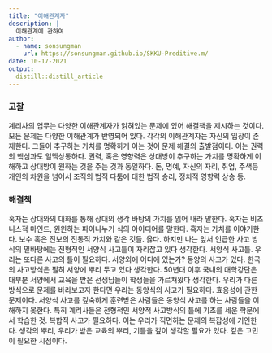 ```yaml
---
title: "이해관계자"
description: |
  이해관계에 관하여
author:
  - name: sonsungman
    url: https://sonsungman.github.io/SKKU-Preditive.m/
date: 10-17-2021
output:
  distill::distill_article
---
```


### 고찰

계리사의 업무는 다양한 이해관계자가 얽혀있는 문제에 있어 해결책을 제시하는 것이다. 모든 문제는 다양한 이해관계가 반영되어 있다. 각각의 이해관계자는 자신의 입장이 존재한다. 그들이 추구하는 가치를 명확하게 아는 것이 문제 해결의 출발점이다. 이는 권력의 핵심과도 일맥상통하다. 권력, 혹은 영향력은 상대방이 추구하는 가치를 명확하게 이해하고 상대방이 원하는 것을 주는 것과 동일하다. 돈, 명예, 자신의 자리, 취업, 주색등 개인의 차원을 넘어서 조직의 법적 다툼에 대한 법적 승리, 정치적 영향력 상승 등. 

### 해결책

혹자는 상대와의 대화를 통해 상대의 생각 바탕의 가치를 읽어 내라 말한다. 혹자는 비즈니스적 마인드, 윈윈하는 파이나누기 식의 아이디어를 말한다. 혹자는 가치를 이야기한다. 보수 혹은 진보의 전통적 가치와 같은 것들. 옳다. 하지만 나는 앞서 언급한 사고 방식의 밑바탕에는 전형적인 서양식 사고틀이 자리잡고 있다 생각한다. 서양식 사고틀. 우리는 또다른 사고의 틀이 필요하다. 서양외에 어디에 있는가? 동양의 사고가 있다. 한국의 사고방식은 필히 서양에 뿌리 두고 있다 생각한다. 50년대 이후 국내의 대학강단은 대부분 서양에서 교육을 받은 선생님들이 학생들을 가르쳐왔다 생각한다. 우리가 다른 방식으로 문제를 바라보고자 한다면 우리는 동양식의 사고가 필요하다. 효용성에 관한 문제이다. 서양식 사고를 깊숙하게 훈련받은 사람들은 동양식 사고를 하는 사람들을 이해하지 못한다. 특히 계리사들은 전형적인 서양적 사고방식의 틀에 기초를 세운 학문에서 학습한 것. 복합적 사고가 필요하다. 이는 우리가 직면하는 문제의 복잡성에 기인한다. 생각의 뿌리, 우리가 받은 교육의 뿌리, 기틀을 깊이 생각할 필요가 있다. 깊은 고민이 필요한 시점이다.

